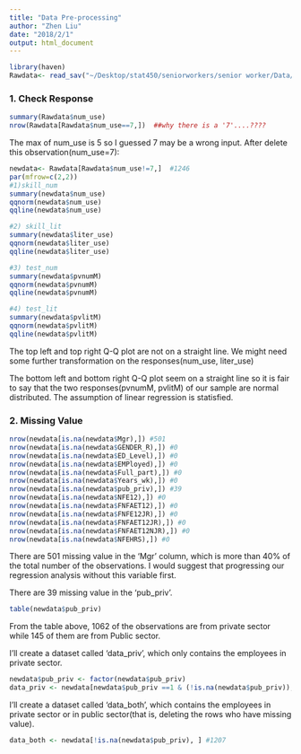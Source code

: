 ```yaml
---
title: "Data Pre-processing"
author: "Zhen Liu"
date: "2018/2/1"
output: html_document
---
```


```r
library(haven)
Rawdata<- read_sav("~/Desktop/stat450/seniorworkers/senior worker/Data/Data-NFEHRS_revised.sav")  #1247
```

### 1. Check Response
```r
summary(Rawdata$num_use)
nrow(Rawdata[Rawdata$num_use==7,])  ##why there is a '7'....????
```
The max of num_use is 5 so I guessed 7 may be a wrong input. After delete this observation(num_use=7):
```r
newdata<- Rawdata[Rawdata$num_use!=7,]  #1246
par(mfrow=c(2,2))
#1)skill_num
summary(newdata$num_use)
qqnorm(newdata$num_use)
qqline(newdata$num_use)

#2) skill_lit
summary(newdata$liter_use)
qqnorm(newdata$liter_use)
qqline(newdata$liter_use)

#3) test_num
summary(newdata$pvnumM)
qqnorm(newdata$pvnumM)
qqline(newdata$pvnumM)

#4) test_lit
summary(newdata$pvlitM)
qqnorm(newdata$pvlitM)
qqline(newdata$pvlitM)

```

The top left and top right Q-Q plot are not on a straight line. We might need some further transformation on the responses(num_use, liter_use)
 
The bottom left and bottom right Q-Q plot seem on a straight line so it is fair to say that the two responses(pvnumM, pvlitM) of our sample are normal distributed. The assumption of linear regression is statisfied.


### 2. Missing Value
```r
nrow(newdata[is.na(newdata$Mgr),]) #501
nrow(newdata[is.na(newdata$GENDER_R),]) #0
nrow(newdata[is.na(newdata$ED_Level),]) #0
nrow(newdata[is.na(newdata$EMPloyed),]) #0
nrow(newdata[is.na(newdata$Full_part),]) #0
nrow(newdata[is.na(newdata$Years_wk),]) #0
nrow(newdata[is.na(newdata$pub_priv),]) #39
nrow(newdata[is.na(newdata$NFE12),]) #0
nrow(newdata[is.na(newdata$FNFAET12),]) #0
nrow(newdata[is.na(newdata$FNFE12JR),]) #0
nrow(newdata[is.na(newdata$FNFAET12JR),]) #0
nrow(newdata[is.na(newdata$FNFAET12NJR),]) #0
nrow(newdata[is.na(newdata$NFEHRS),]) #0
```
There are 501 missing value in the 'Mgr' column, which is more than 40% of the total number of the observations. I would suggest that progressing our regression analysis without this variable first. 

There are 39 missing value in the 'pub_priv'. 
```r
table(newdata$pub_priv)
```
From the table above, 1062 of the observations are from private sector while 145 of them are from Public sector.

I'll create a dataset called 'data_priv', which only contains the employees in private sector.
```r
newdata$pub_priv <- factor(newdata$pub_priv)
data_priv <- newdata[newdata$pub_priv ==1 & (!is.na(newdata$pub_priv)), ] #1062
```

I'll create a dataset called 'data_both', which contains the employees in private sector or in public sector(that is, deleting the rows who have missing value).
```r
data_both <- newdata[!is.na(newdata$pub_priv), ] #1207
```






